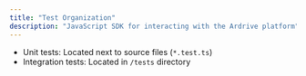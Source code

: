 ```yaml
---
title: "Test Organization"
description: "JavaScript SDK for interacting with the Ardrive platform"
---
```


- Unit tests: Located next to source files (`*.test.ts`)
- Integration tests: Located in `/tests` directory
